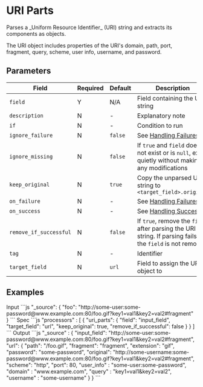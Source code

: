 # URI Parts

<Synopsis>
Parses a _Uniform Resource Identifier_ (URI) string and extracts its components as objects.
</Synopsis>

The URI object includes properties of the URI's domain, path, port, fragment, query, scheme, user info, username, and password.

## Parameters

|Field|Required|Default|Description|
|---|---|---|---|
|`field`|Y|N/A|Field containing the URI string|
|`description`|N|-|Explanatory note|
|`if`|N|-|Condition to run|
|`ignore_failure`|N|`false`|See [Handling Failures](../handling-failures.mdx)|
|`ignore_missing`|N|`false`|If `true` and `field` does not exist or is `null`, exit quietly without making any modifications|
|`keep_original`|N|`true`|Copy the unparsed URI string to `<target_field>.original`|
|`on_failure`|N|-|See [Handling Failures](../handling-failures.mdx)|
|`on_success`|N|-|See [Handling Success](../handling-success.mdx)|
|`remove_if_successful`|N|`false`|If `true`, remove the `field` after parsing the URI string. If parsing fails, the `field` is not removed|
|`tag`|N|-|Identifier|
|`target_field`|N|`url`|Field to assign the URI object to|

## Examples

<Example>
   <Description>
      Input
   </Description>
   <SampleCode>
   ```js
   "_source": {
         "foo": "http://some-user:some-password@www.example.com:80/foo.gif?key1=val1&key2=val2#fragment"
   }
   ```
   </SampleCode>
   <Description>
      Spec
   </Description>
   <SampleCode>
   ```js
   "processors" : [
      {
         "uri_parts": {
            "field": "input_field",
            "target_field": "url",
            "keep_original": true,
            "remove_if_successful": false
         }
      }
   ]
   ```
   </SampleCode>
   <Description>
      Output
   </Description>
   <SampleCode>
   ```js
   "_source" : {
      "input_field": "http://some-user:some-password@www.example.com:80/foo.gif?key1=val1&key2=val2#fragment",
      "url": {
         "path": "/foo.gif",
         "fragment": "fragment",
         "extension": "gif",
         "password": "some-password",
         "original": "http://some-username:some-password@www.example.com:80/foo.gif?key1=val1&key2=val2#fragment",
         "scheme": "http",
         "port": 80,
         "user_info" : "some-user:some-password",
         "domain" : "www.example.com",
         "query" : "key1=val1&key2=val2",
         "username" : "some-username"
      }
   }
   ```
   </SampleCode>
</Example>
